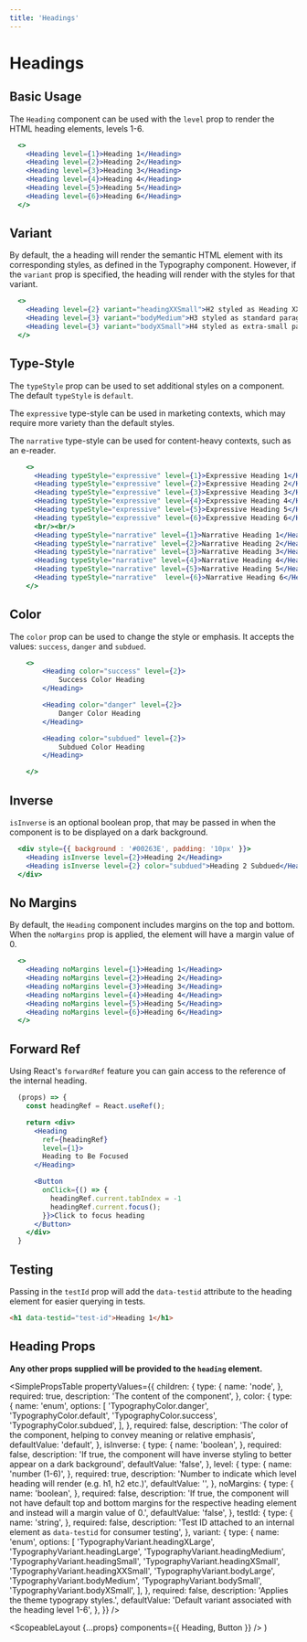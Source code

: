 ```yaml
---
title: 'Headings'
---
```



# Headings

## Basic Usage

The `Heading` component can be used with the `level` prop to render the HTML heading elements, levels 1-6.

```.jsx
  <>
    <Heading level={1}>Heading 1</Heading>
    <Heading level={2}>Heading 2</Heading>
    <Heading level={3}>Heading 3</Heading>
    <Heading level={4}>Heading 4</Heading>
    <Heading level={5}>Heading 5</Heading>
    <Heading level={6}>Heading 6</Heading>
  </>
```

## Variant

By default, the a heading will render the semantic HTML element with its corresponding styles, as defined in the <Link to="/api/typography">Typography</Link> component.
However, if the `variant` prop is specified, the heading will render with the styles for that variant.

```.jsx
  <>
    <Heading level={2} variant="headingXXSmall">H2 styled as Heading XXSmall (h6)</Heading>
    <Heading level={3} variant="bodyMedium">H3 styled as standard paragraph text</Heading>
    <Heading level={3} variant="bodyXSmall">H4 styled as extra-small paragraph text</Heading>
  </>
```

## Type-Style

The `typeStyle` prop can be used to set additional styles on a component. The default `typeStyle` is `default`.

The `expressive` type-style can be used in marketing contexts, which may require more variety than the default styles.

The `narrative` type-style can be used for content-heavy contexts, such as an e-reader.

```.jsx
    <>
      <Heading typeStyle="expressive" level={1}>Expressive Heading 1</Heading>
      <Heading typeStyle="expressive" level={2}>Expressive Heading 2</Heading>
      <Heading typeStyle="expressive" level={3}>Expressive Heading 3</Heading>
      <Heading typeStyle="expressive" level={4}>Expressive Heading 4</Heading>
      <Heading typeStyle="expressive" level={5}>Expressive Heading 5</Heading>
      <Heading typeStyle="expressive" level={6}>Expressive Heading 6</Heading>
      <br/><br/>
      <Heading typeStyle="narrative" level={1}>Narrative Heading 1</Heading>
      <Heading typeStyle="narrative" level={2}>Narrative Heading 2</Heading>
      <Heading typeStyle="narrative" level={3}>Narrative Heading 3</Heading>
      <Heading typeStyle="narrative" level={4}>Narrative Heading 4</Heading>
      <Heading typeStyle="narrative" level={5}>Narrative Heading 5</Heading>
      <Heading typeStyle="narrative"  level={6}>Narrative Heading 6</Heading>
    </>
```

## Color

The `color` prop can be used to change the style or emphasis. It accepts the values: `success`, `danger` and `subdued`.

```.jsx
    <>
        <Heading color="success" level={2}>
            Success Color Heading
        </Heading>

        <Heading color="danger" level={2}>
            Danger Color Heading
        </Heading>

        <Heading color="subdued" level={2}>
            Subdued Color Heading
        </Heading>

    </>
```

## Inverse

`isInverse` is an optional boolean prop, that may be passed in when the component is to be displayed on a dark background.

```.jsx
  <div style={{ background : '#00263E', padding: '10px' }}>
    <Heading isInverse level={2}>Heading 2</Heading>
    <Heading isInverse level={2} color="subdued">Heading 2 Subdued</Heading>
  </div>
```

## No Margins

By default, the `Heading` component includes margins on the top and bottom. When the `noMargins` prop is applied, the element will have a margin value of 0.

```.jsx
  <>
    <Heading noMargins level={1}>Heading 1</Heading>
    <Heading noMargins level={2}>Heading 2</Heading>
    <Heading noMargins level={3}>Heading 3</Heading>
    <Heading noMargins level={4}>Heading 4</Heading>
    <Heading noMargins level={5}>Heading 5</Heading>
    <Heading noMargins level={6}>Heading 6</Heading>
  </>
```

## Forward Ref

Using React's `forwardRef` feature you can gain access to the reference of the internal heading.

```.jsx
  (props) => {
    const headingRef = React.useRef();

    return <div>
      <Heading
        ref={headingRef}
        level={1}>
        Heading to Be Focused
      </Heading>

      <Button
        onClick={() => {
          headingRef.current.tabIndex = -1
          headingRef.current.focus();
        }}>Click to focus heading
      </Button>
    </div>
  }
```

## Testing

Passing in the `testId` prop will add the `data-testid` attribute to the heading element for easier querying in tests.

```html
<h1 data-testid="test-id">Heading 1</h1>
```

## Heading Props

**Any other props supplied will be provided to the `heading` element.**

<SimplePropsTable
  propertyValues={{
    children: {
      type: {
        name: 'node',
      },
      required: true,
      description: 'The content of the component',
    },
    color: {
      type: {
        name: 'enum',
        options: [
          'TypographyColor.danger',
          'TypographyColor.default',
          'TypographyColor.success',
          'TypographyColor.subdued',
        ],
      },
      required: false,
      description:
        'The color of the component, helping to convey meaning or relative emphasis',
      defaultValue: 'default',
    },
    isInverse: {
      type: {
        name: 'boolean',
      },
      required: false,
      description:
        'If true, the component will have inverse styling to better appear on a dark background',
      defaultValue: 'false',
    },
    level: {
      type: {
        name: 'number (1-6)',
      },
      required: true,
      description:
        'Number to indicate which level heading will render (e.g. h1, h2 etc.)',
      defaultValue: '',
    },
    noMargins: {
      type: {
        name: 'boolean',
      },
      required: false,
      description:
        'If true, the component will not have default top and bottom margins for the respective heading element and instead will a margin value of 0.',
      defaultValue: 'false',
    },
    testId: {
      type: {
        name: 'string',
      },
      required: false,
      description:
        'Test ID attached to an internal element as `data-testid` for consumer testing',
    },
    variant: {
      type: {
        name: 'enum',
        options: [
          'TypographyVariant.headingXLarge',
          'TypographyVariant.headingLarge',
          'TypographyVariant.headingMedium',
          'TypographyVariant.headingSmall',
          'TypographyVariant.headingXSmall',
          'TypographyVariant.headingXXSmall',
          'TypographyVariant.bodyLarge',
          'TypographyVariant.bodyMedium',
          'TypographyVariant.bodySmall',
          'TypographyVariant.bodyXSmall',
        ],
      },
      required: false,
      description: 'Applies the theme typograpy styles.',
      defaultValue: 'Default variant associated with the heading level 1-6',
    },
  }}
/>

  <ScopeableLayout {...props} components={{ Heading, Button }} />
)

